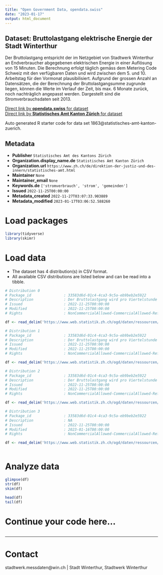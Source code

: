 ```yaml
---
title: "Open Government Data, opendata.swiss"
date: "2023-01-17"
output: html_document
---
```


## Dataset: Bruttolastgang elektrische Energie der Stadt Winterthur

Der Bruttolastgang entspricht der im Netzgebiet von Stadtwerk Winterthur an Endverbraucher abgegebenen elektrischen Energie in einer Auflösung von 15 Minuten. Die Berechnung erfolgt täglich gemäss dem Metering Code Schweiz mit den verfügbaren Daten und wird zwischen dem 5. und 10. Arbeitstag für den Vormonat plausibilisiert. Aufgrund der grossen Anzahl an Datensätzen, die der Berechnung der Bruttolastgangsumme zugrunde liegen, können die Werte im Verlauf der Zeit, bis max. 6 Monate zurück, noch nachträglich angepasst werden. Dargestellt sind die Stromverbrauchsdaten seit 2013.


[Direct link by **opendata.swiss** for dataset](https://opendata.swiss/de/dataset/bruttolastgang-elektrische-energie-der-stadt-winterthur)<br>
[Direct link by **Statistisches Amt Kanton Zürich** for dataset]()

Auto generated R starter code for data set 1863@statistisches-amt-kanton-zuerich.

## Metadata

- **Publisher** `Statistisches Amt des Kantons Zürich`
- **Organization.display_name.de** `Statistisches Amt Kanton Zürich`
- **Organization.url** `https://www.zh.ch/de/direktion-der-justiz-und-des-innern/statistisches-amt.html`
- **Maintainer** `None`
- **Maintainer_email** `None`
- **Keywords.de** `['stromverbrauch', 'strom', 'gemeinden']`
- **Issued** `2022-11-25T00:00:00`
- **Metadata_created** `2022-11-27T03:07:33.903889`
- **Metadata_modified** `2023-01-17T03:06:52.588260`


# Load packages

```r

library(tidyverse)
library(skimr)

```

# Load data

-   The dataset has 4 distribution(s) in CSV format.
-   All available CSV distributions are listed below and can be read into a tibble.

```r

# Distribution 0
# Package_id               : 33583d6d-01c4-4ca3-9c5a-eb9beb2e5922
# Description              : Der Bruttolastgang wird pro Viertelstunde in Kilowattstunden zusammengefasst.
# Issued                   : 2022-11-25T00:00:00
# Modified                 : 2022-11-25T00:00:00
# Rights                   : NonCommercialAllowed-CommercialAllowed-ReferenceNotRequired

df <- read_delim('https://www.web.statistik.zh.ch/ogd/daten/ressourcen/KTZH_00001863_00003561.csv')

# Distribution 1
# Package_id               : 33583d6d-01c4-4ca3-9c5a-eb9beb2e5922
# Description              : Der Bruttolastgang wird pro Viertelstunde in Kilowattstunden zusammengefasst.
# Issued                   : 2022-11-25T00:00:00
# Modified                 : 2022-11-25T00:00:00
# Rights                   : NonCommercialAllowed-CommercialAllowed-ReferenceNotRequired

df <- read_delim('https://www.web.statistik.zh.ch/ogd/daten/ressourcen/KTZH_00001863_00003564.csv')

# Distribution 2
# Package_id               : 33583d6d-01c4-4ca3-9c5a-eb9beb2e5922
# Description              : Der Bruttolastgang wird pro Viertelstunde in Kilowattstunden zusammengefasst.
# Issued                   : 2022-11-25T00:00:00
# Modified                 : 2022-11-25T00:00:00
# Rights                   : NonCommercialAllowed-CommercialAllowed-ReferenceNotRequired

df <- read_delim('https://www.web.statistik.zh.ch/ogd/daten/ressourcen/KTZH_00001863_00003563.csv')

# Distribution 3
# Package_id               : 33583d6d-01c4-4ca3-9c5a-eb9beb2e5922
# Description              : NA
# Issued                   : 2022-11-25T00:00:00
# Modified                 : 2023-01-16T00:00:00
# Rights                   : NonCommercialAllowed-CommercialAllowed-ReferenceNotRequired

df <- read_delim('https://www.web.statistik.zh.ch/ogd/daten/ressourcen/KTZH_00001863_00003562.csv')



```

# Analyze data

```r

glimpse(df)
str(df)
skim(df)

head(df)
tail(df)

```

# Continue your code here...

```r

```

------------------------------------------------------------------------

# Contact

stadtwerk.messdaten@win.ch | Stadt Winterthur, Stadtwerk Winterthur
